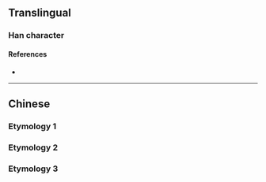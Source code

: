 {{character info/new}}
{{also|朗}}
==Translingual==

===Han character===
{{Han char|rn=74|rad=月|as=12|sn=16|four=|canj=BBBB|ids=⿱朋朋}}

====References====
* {{Han ref|kx=0506.330|dkj=14402|dj=0887.260|hdz=32113.010|uh=6724|ud=26404}}

----

==Chinese==

===Etymology 1===
{{zh-see|朗|v}}

===Etymology 2===
{{zh-see|照|v}}

===Etymology 3===
{{zh-see|耀|v}}